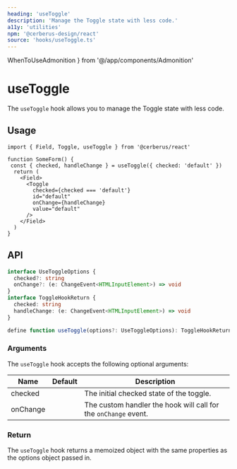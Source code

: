 ```yaml
---
heading: 'useToggle'
description: 'Manage the Toggle state with less code.'
a11y: 'utilities'
npm: '@cerberus-design/react'
source: 'hooks/useToggle.ts'
---
```


  WhenToUseAdmonition
} from '@/app/components/Admonition'

# useToggle

The `useToggle` hook allows you to manage the Toggle state with less code.

<WhenToUseAdmonition description="This hook is ideal for when you are using the Toggle component." />

## Usage

```tsx title="form.tsx" {4}
import { Field, Toggle, useToggle } from '@cerberus/react'

function SomeForm() {
 const { checked, handleChange } = useToggle({ checked: 'default' })
  return (
    <Field>
      <Toggle
        checked={checked === 'default'}
        id="default"
        onChange={handleChange}
        value="default"
      />
    </Field>
  )
}
```

## API

```ts showLineNumbers=false
interface UseToggleOptions {
  checked?: string
  onChange?: (e: ChangeEvent<HTMLInputElement>) => void
}
interface ToggleHookReturn {
  checked: string
  handleChange: (e: ChangeEvent<HTMLInputElement>) => void
}

define function useToggle(options?: UseToggleOptions): ToggleHookReturn
```

### Arguments

The `useToggle` hook accepts the following optional arguments:

| Name         | Default    | Description                                      |
| ------------ | ---------- | ------------------------------------------------ |
| checked      |          | The initial checked state of the toggle. |
| onChange  |     | The custom handler the hook will call for the `onChange` event.  |

### Return

The `useToggle` hook returns a memoized object with the same properties as the options object passed in.

